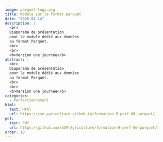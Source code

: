 ```yaml
---
image: parquet-logo.png
title: Module sur le format parquet
date: "2025-01-14"
description: |
  <br>
  Diaporama de présentation
  pour le module dédié aux données
  au format Parquet. 
  <br>
  <br>
  <b>Version une journée</b> 
abstract: |
  <br>
  Diaporama de présentation
  pour le module dédié aux données
  au format Parquet. 
  <br>
  <br>
  <b>Version une journée</b> 
categories:
  - Perfectionnement
html:
  text: Html
  url: https://ssm-agriculture.github.io/formation-R-perf-06-parquet/
pdf:
  text: Pdf 
  url: https://github.com/SSM-Agriculture/formation-R-perf-06-parquet/raw/main/diaporama_pdf/Diaporama_modules_parquet.pdf
order: 10
---
```

